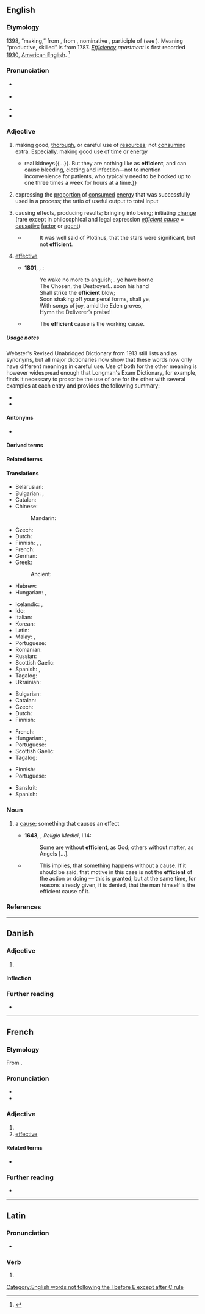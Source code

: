 {{also|efficiënt}}
==English==

===Etymology===
{{PIE root|en|dʰeh₁}}
1398, “making,” from {{der|en|fro|-}}, from {{der|en|la|efficientem}}, nominative {{m|la|efficiēns}}, participle of {{m|la|efficere|t=work out, accomplish}} (see {{m|en|effect}}). Meaning “productive, skilled” is from 1787. ''[[efficiency|Efficiency]] apartment'' is first recorded [[wikipedia:1930|1930]], [[American English]]. <ref>{{R:Etymonline}}</ref>

===Pronunciation===
* {{a|RP}} {{IPA|en|/ɪˈfɪʃənt/}}
* {{a|US|CA}} {{IPA|en|/əˈfɪʃənt/}}
* {{audio|en|en-us-efficient.ogg|Audio (US)}}
* {{rhymes|en|ɪʃənt}}

===Adjective===
{{en-adj}}

# making good, [[thorough]], or careful use of [[resources]]; not [[consuming]] extra. Especially, making good use of [[time]] or [[energy]]
#* {{quote-journal|en|title=A better waterworks|date=2013-06-01|volume=407|issue=8838
|page=5 (Technology Quarterly)|magazine={{w|The Economist}}
|url=http://www.economist.com/news/technology-quarterly/21578526-medical-technology-artificial-kidneys-are-getting-closer-becoming-clinical
|passage=An artificial kidney these days still means a refrigerator-sized dialysis machine. Such devices mimic{{...}}real kidneys{{...}}. But they are nothing like as '''efficient''', and can cause bleeding, clotting and infection—not to mention inconvenience for patients, who typically need to be hooked up to one three times a week for hours at a time.}}
#: {{ux|en|An '''efficient''' process would automate all the routine work.}}
#: {{ux|en|Our cleaners are almost too '''efficient''': they throw away anything left out on a desk.}}
# expressing the [[proportion]] of [[consumed]] [[energy]] that was successfully used in a process; the ratio of useful output to total input
#: {{ux|en|The motor is only 20% '''efficient''' at that temperature.}}
# causing effects, producing results; bringing into being; initiating [[change]] (rare except in philosophical and legal expression ''[[efficient cause]]'' = [[causative]] [[factor]] or [[agent]])
#* {{rfdatek|en|Sir Walter Raleigh}}
#*: It was well said of Plotinus, that the stars were significant, but not '''efficient'''.
#: {{ux|en|Ownership, maintenance, or use of the automobile need not be the direct and '''efficient''' cause of the injury sustained}}
# {{lb|en|proscribed|old use}} [[effective]]
#* '''1801''', {{w|Robert Southey}}, ''{{w|Thalaba the Destroyer}}'':
#*: Ye wake no more to anguish;‥ ye have borne<br>The Chosen, the Destroyer!‥ soon his hand<br>Shall strike the '''efficient''' blow;<br>Soon shaking off your penal forms, shall ye,<br>With songs of joy, amid the Eden groves,<br>Hymn the Deliverer’s praise!
#* {{rfdatek|en|Wilson}}
#*: The '''efficient''' cause is the working cause.

=====Usage notes=====
Webster's Revised Unabridged Dictionary from 1913 still lists {{m|en|efficient}} and {{m|en|effective}} as synonyms, but all major dictionaries now show that these words now only have different meanings in careful use. Use of both for the other meaning is however widespread enough that Longman's Exam Dictionary, for example, finds it necessary to proscribe the use of one for the other with several examples at each entry and provides the following summary:
* {{m|en|efficient||working quickly and without waste}}
* {{m|en|effective||having the desired effect}}

====Antonyms====
* {{l|en|inefficient}}

====Derived terms====
{{der2|en
|efficient cause
|subefficient}}

====Related terms====
{{rel4|en
|effect
|effective
|effectiveness
|effectivity
|effector
|effectual
|effectuate
|efficacious
|efficacity
|efficacy
|efficiency
|subefficiency}}

====Translations====
{{trans-top|making good use of resources}}
* Belarusian: {{t|be|эфекты́ўны}}
* Bulgarian: {{t+|bg|ефекти́вен}}, {{t+|bg|резултатен}}
* Catalan: {{t|ca|eficient}}
* Chinese:
*: Mandarin: {{t|cmn|[[高]][[效率]]|tr=gāo xiàolǜ}}
* Czech: {{t+|cs|efektivní}}
* Dutch: {{t+|nl|efficiënt}}
* Finnish: {{t+|fi|tehokas}}, {{t|fi|[[säästäväinen]] ja [[tehokas]]}}, {{t|fi|[[taloudellinen]] ja [[tehokas]]}}
* French: {{t+|fr|efficace}}
* German: {{t+|de|effizient}}
* Greek:
*: Ancient: {{t|grc|δραστικός}}
* Hebrew: {{t+|he|יעיל|tr=yaeel}}
* Hungarian: {{t+|hu|gazdaságos}}, {{t+|hu|hatékony}}
{{trans-mid}}
* Icelandic: {{t|is|skilvirkur|m}}, {{t|is|nýtinn|m}}
* Ido: {{t+|io|efikiva}}
* Italian: {{t+|it|efficiente}}
* Korean: {{t|ko|[[효율적]][[이다|인]]}}
* Latin: {{t|la|efficiens}}
* Malay: {{t|ms|cekap}}, {{t|ms|efisien}}
* Portuguese: {{t+|pt|eficiente}}
* Romanian: {{t+|ro|eficient}}
* Russian: {{t+|ru|эффекти́вный}}
* Scottish Gaelic: {{t|gd|èifeachdach}}
* Spanish: {{t+|es|eficiente}}, {{t+|es|eficaz}}
* Tagalog: {{t|tl|matalab}}
* Ukrainian: {{t|uk|ефекти́вний}}
{{trans-bottom}}

{{trans-top|using a particular proportion of available energy}}
* Bulgarian: {{t+|bg|ефикасен|m}}
* Catalan: {{t|ca|eficient}}
* Czech: {{t+|cs|účinný|m}}
* Dutch: {{t+|nl|efficiënt}}
* Finnish: {{t+|fi|hyötysuhde}} {{q|noun}}
{{trans-mid}}
* French: {{t+|fr|efficace}}
* Hungarian: {{t+|hu|gazdaságos}}, {{t+|hu|hatékony}}
* Portuguese: {{t+|pt|eficaz}}
* Scottish Gaelic: {{t|gd|èifeachdach}}
* Tagalog: {{t|tl|matalab}}
{{trans-bottom}}

{{trans-top|causing effects; producing results}}
* Finnish: {{t+|fi|tehokas}}
* Portuguese: {{t+|pt|eficaz}}
{{trans-mid}}
* Sanskrit: {{t+|sa|साधन}}
* Spanish: {{t+|es|eficaz}}
{{trans-bottom}}

===Noun===
{{en-noun}}

# {{lb|en|obsolete}} a [[cause]]; something that causes an effect
#*'''1643''', {{w|Thomas Browne}}, ''Religio Medici'', I.14:
#*:Some are without '''efficient''', as God; others without matter, as Angels […].
#* {{rfdatek|en|Jonathan Edwards}}
#*: This implies, that something happens without a cause. If it should be said, that motive in this case is not the '''efficient''' of the action or doing — this is granted; but at the same time, for reasons already given, it is denied, that the man himself is the efficient cause of it.

===References===
<references />

[[Category:English words not following the I before E except after C rule]]

----

==Danish==

===Adjective===
{{da-adj}}

# {{rfdef|da}}

====Inflection====
{{da-infl-adj}}

===Further reading===
* {{R:DDO}}

----

==French==

===Etymology===
From {{der|fr|la|efficiēns}}.

===Pronunciation===
* {{fr-IPA}}
* {{homophones|fr|efficients}}

===Adjective===
{{fr-adj}}

# {{l|en|efficient}}
# [[effective]]

====Related terms====
* {{l|fr|efficience}}

===Further reading===
* {{R:TLFi}}

----

==Latin==

===Pronunciation===
* {{la-IPA}}

===Verb===
{{la-verb-form|efficient}}

# {{inflection of|la|efficiō||3|p|futr|actv|ind}}

